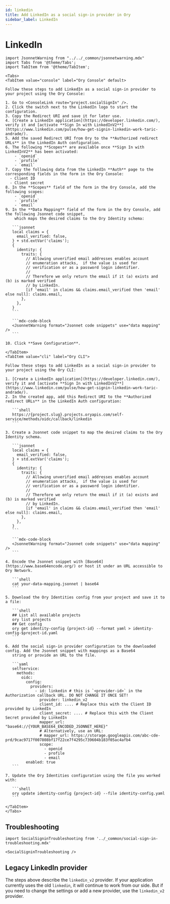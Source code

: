 ```yaml
---
id: linkedin
title: Add LinkedIn as a social sign-in provider in Ory
sidebar_label: LinkedIn
---
```


# LinkedIn

````mdx-code-block
import JsonnetWarning from "../../_common/jsonnetwarning.mdx"
import Tabs from '@theme/Tabs';
import TabItem from '@theme/TabItem';

<Tabs>
<TabItem value="console" label="Ory Console" default>

Follow these steps to add LinkedIn as a social sign-in provider to your project using the Ory Console:

1. Go to <ConsoleLink route="project.socialSignIn" />.
2. Click the switch next to the LinkedIn logo to start the configuration.
3. Copy the Redirect URI and save it for later use.
4. [Create a LinkedIn application](https://developer.linkedin.com/), verify it and [activate **Sign In with LinkedInV2**](https://www.linkedin.com/pulse/how-get-signin-linkedin-work-taric-andrade/).
5. Add the saved Redirect URI from Ory to the **Authorized redirect URLs** in the LinkedIn Auth configuration.
6. The following **Scopes** are available once **Sign In with LinkedInV2** has been activated:
    - `openid`
    - `profile`
    - `email`
7. Copy the following data from the LinkedIn **Auth** page to the corresponding fields in the form in the Ory Console:
  - Client ID
  - Client secret
8. In the **Scopes** field of the form in the Ory Console, add the following scopes:
    - `openid`
    - `profile`
    - `email`
9. In the **Data Mapping** field of the form in the Ory Console, add the following Jsonnet code snippet,
    which maps the desired claims to the Ory Identity schema:

   ```jsonnet
   local claims = {
     email_verified: false,
   } + std.extVar('claims');
   {
     identity: {
       traits: {
         // Allowing unverified email addresses enables account
         // enumeration attacks,  if the value is used for
         // verification or as a password login identifier.
         //
         // Therefore we only return the email if it (a) exists and (b) is marked verified
         // by LinkedIn.
         [if 'email' in claims && claims.email_verified then 'email' else null]: claims.email,
       },
     },
   }
   ```

   ```mdx-code-block
   <JsonnetWarning format="Jsonnet code snippets" use="data mapping" />
   ```

10. Click **Save Configuration**.

</TabItem>
<TabItem value="cli" label="Ory CLI">

Follow these steps to add LinkedIn as a social sign-in provider to your project using the Ory CLI:

1. [Create a LinkedIn application](https://developer.linkedin.com/), verify it and [activate **Sign In with LinkedInV2**](https://www.linkedin.com/pulse/how-get-signin-linkedin-work-taric-andrade/).
2. In the created app, add this Redirect URI to the **Authorized redirect URLs** in the LinkedIn Auth configuration:

   ```shell
   https://{project.slug}.projects.oryapis.com/self-service/methods/oidc/callback/linkedin
   ```

3. Create a Jsonnet code snippet to map the desired claims to the Ory Identity schema.

   ```jsonnet
   local claims = {
     email_verified: false,
   } + std.extVar('claims');
   {
     identity: {
       traits: {
         // Allowing unverified email addresses enables account
         // enumeration attacks,  if the value is used for
         // verification or as a password login identifier.
         //
         // Therefore we only return the email if it (a) exists and (b) is marked verified
         // by LinkedIn.
         [if 'email' in claims && claims.email_verified then 'email' else null]: claims.email,
       },
     },
   }
   ```

   ```mdx-code-block
   <JsonnetWarning format="Jsonnet code snippets" use="data mapping" />
   ```

4. Encode the Jsonnet snippet with [Base64](https://www.base64encode.org/) or host it under an URL accessible to Ory Network.

   ```shell
   cat your-data-mapping.jsonnet | base64
   ```

5. Download the Ory Identities config from your project and save it to a file:

   ```shell
   ## List all available projects
   ory list projects
   ## Get config
   ory get identity-config {project-id} --format yaml > identity-config-$project-id.yaml
   ```

6. Add the social sign-in provider configuration to the downloaded config. Add the Jsonnet snippet with mappings as a Base64
   string or provide an URL to the file.

   ```yaml
   selfservice:
     methods:
       oidc:
         config:
           providers:
             - id: linkedin # this is `<provider-id>` in the Authorization callback URL. DO NOT CHANGE IT ONCE SET!
               provider: linkedin_v2
               client_id: .... # Replace this with the Client ID provided by LinkedIn
               client_secret: .... # Replace this with the Client Secret provided by LinkedIn
               mapper_url: "base64://{YOUR_BASE64_ENCODED_JSONNET_HERE}"
               # Alternatively, use an URL:
               # mapper_url: https://storage.googleapis.com/abc-cde-prd/9cac9717f007808bf17f22ce7f4295c739604b183f05ac4afb4
               scope:
                 - openid
                 - profile
                 - email
         enabled: true
   ```

7. Update the Ory Identities configuration using the file you worked with:

   ```shell
   ory update identity-config {project-id} --file identity-config.yaml
   ```

</TabItem>
</Tabs>
````

## Troubleshooting

```mdx-code-block
import SocialSigninTroubleshooting from '../_common/social-sign-in-troubleshooting.mdx'

<SocialSigninTroubleshooting />
```

## Legacy LinkedIn provider

The steps above describe the `linkedin_v2` provider. If your application currently uses the old `linkedin`, it will continue to
work from our side. But if you need to change the settings or add a new provider, use the `linkedin_v2` provider.
